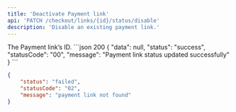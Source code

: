 ```yaml
---
title: 'Deactivate Payment link'
api: 'PATCH /checkout/links/{id}/status/disable'
description: 'Disable an existing payment link.'
---
```


<ParamField path="id" type="string" required>
  The Payment link’s ID.
</ParamField>

<ResponseExample>
```json 200
{
    "data": null,
    "status": "success",
    "statusCode": "00",
    "message": "Payment link status updated successfully"
}
```

```json 400
{
    "status": "failed",
    "statusCode": "02",
    "message": "payment link not found"
}
```
</ResponseExample>

